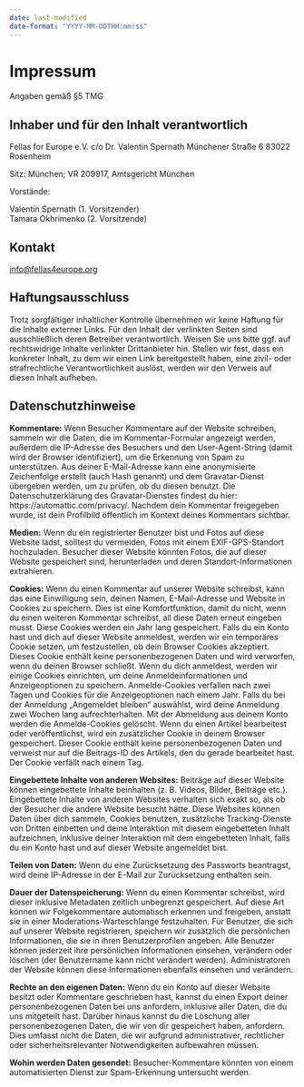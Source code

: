 ```yaml
---
date: last-modified
date-format: "YYYY-MM-DDTHH:mm:ss"
---
```


# Impressum

Angaben gemäß §5 TMG

## Inhaber und für den Inhalt verantwortlich

Fellas for Europe e.V.
c/o Dr. Valentin Spernath
Münchener Straße 6
83022 Rosenheim

Sitz: München;
VR 209917, Amtsgericht München

Vorstände:

Valentin Spernath (1. Vorsitzender)  
Tamara Okhrimenko (2. Vorsitzende)  


## Kontakt

<a href="mailto:info@fellas4europe.org">info@fellas4europe.org</a>

## Haftungsausschluss

Trotz sorgfältiger inhaltlicher Kontrolle übernehmen wir keine Haftung für die Inhalte externer Links. Für den Inhalt der verlinkten Seiten sind ausschließlich deren Betreiber verantwortlich. Weisen Sie uns bitte ggf. auf rechtswidrige Inhalte verlinkter Drittanbieter hin. Stellen wir fest, dass ein konkreter Inhalt, zu dem wir einen Link bereitgestellt haben, eine zivil- oder strafrechtliche Verantwortlichkeit auslöst, werden wir den Verweis auf diesen Inhalt aufheben.

## Datenschutzhinweise

__Kommentare:__ Wenn Besucher Kommentare auf der Website schreiben, sammeln wir die Daten, die im Kommentar-Formular angezeigt werden, außerdem die IP-Adresse des Besuchers und den User-Agent-String (damit wird der Browser identifiziert), um die Erkennung von Spam zu unterstützen. Aus deiner E-Mail-Adresse kann eine anonymisierte Zeichenfolge erstellt (auch Hash genannt) und dem Gravatar-Dienst übergeben werden, um zu prüfen, ob du diesen benutzt. Die Datenschutzerklärung des Gravatar-Dienstes findest du hier: https://automattic.com/privacy/. Nachdem dein Kommentar freigegeben wurde, ist dein Profilbild öffentlich im Kontext deines Kommentars sichtbar.

__Medien:__ Wenn du ein registrierter Benutzer bist und Fotos auf diese Website lädst, solltest du vermeiden, Fotos mit einem EXIF-GPS-Standort hochzuladen. Besucher dieser Website könnten Fotos, die auf dieser Website gespeichert sind, herunterladen und deren Standort-Informationen extrahieren.

__Cookies:__ Wenn du einen Kommentar auf unserer Website schreibst, kann das eine Einwilligung sein, deinen Namen, E-Mail-Adresse und Website in Cookies zu speichern. Dies ist eine Komfortfunktion, damit du nicht, wenn du einen weiteren Kommentar schreibst, all diese Daten erneut eingeben musst. Diese Cookies werden ein Jahr lang gespeichert. Falls du ein Konto hast und dich auf dieser Website anmeldest, werden wir ein temporäres Cookie setzen, um festzustellen, ob dein Browser Cookies akzeptiert. Dieses Cookie enthält keine personenbezogenen Daten und wird verworfen, wenn du deinen Browser schließt. Wenn du dich anmeldest, werden wir einige Cookies einrichten, um deine Anmeldeinformationen und Anzeigeoptionen zu speichern. Anmelde-Cookies verfallen nach zwei Tagen und Cookies für die Anzeigeoptionen nach einem Jahr. Falls du bei der Anmeldung „Angemeldet bleiben“ auswählst, wird deine Anmeldung zwei Wochen lang aufrechterhalten. Mit der Abmeldung aus deinem Konto werden die Anmelde-Cookies gelöscht. Wenn du einen Artikel bearbeitest oder veröffentlichst, wird ein zusätzlicher Cookie in deinem Browser gespeichert. Dieser Cookie enthält keine personenbezogenen Daten und verweist nur auf die Beitrags-ID des Artikels, den du gerade bearbeitet hast. Der Cookie verfällt nach einem Tag.

__Eingebettete Inhalte von anderen Websites:__ Beiträge auf dieser Website können eingebettete Inhalte beinhalten (z. B. Videos, Bilder, Beiträge etc.). Eingebettete Inhalte von anderen Websites verhalten sich exakt so, als ob der Besucher die andere Website besucht hätte. Diese Websites können Daten über dich sammeln, Cookies benutzen, zusätzliche Tracking-Dienste von Dritten einbetten und deine Interaktion mit diesem eingebetteten Inhalt aufzeichnen, inklusive deiner Interaktion mit dem eingebetteten Inhalt, falls du ein Konto hast und auf dieser Website angemeldet bist.

__Teilen von Daten:__ Wenn du eine Zurücksetzung des Passworts beantragst, wird deine IP-Adresse in der E-Mail zur Zurücksetzung enthalten sein.

__Dauer der Datenspeicherung:__ Wenn du einen Kommentar schreibst, wird dieser inklusive Metadaten zeitlich unbegrenzt gespeichert. Auf diese Art können wir Folgekommentare automatisch erkennen und freigeben, anstatt sie in einer Moderations-Warteschlange festzuhalten. Für Benutzer, die sich auf unserer Website registrieren, speichern wir zusätzlich die persönlichen Informationen, die sie in ihren Benutzerprofilen angeben. Alle Benutzer können jederzeit ihre persönlichen Informationen einsehen, verändern oder löschen (der Benutzername kann nicht verändert werden). Administratoren der Website können diese Informationen ebenfalls einsehen und verändern.

__Rechte an den eigenen Daten:__ Wenn du ein Konto auf dieser Website besitzt oder Kommentare geschrieben hast, kannst du einen Export deiner personenbezogenen Daten bei uns anfordern, inklusive aller Daten, die du uns mitgeteilt hast. Darüber hinaus kannst du die Löschung aller personenbezogenen Daten, die wir von dir gespeichert haben, anfordern. Dies umfasst nicht die Daten, die wir aufgrund administrativer, rechtlicher oder sicherheitsrelevanter Notwendigkeiten aufbewahren müssen.

__Wohin werden Daten gesendet:__ Besucher-Kommentare könnten von einem automatisierten Dienst zur Spam-Erkennung untersucht werden.

